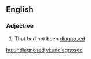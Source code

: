 ==English==

===Adjective===
{{en-adj|-}}

# {{context|of a disease or condition}} That had not been [[diagnose]]d

[[hu:undiagnosed]]
[[vi:undiagnosed]]